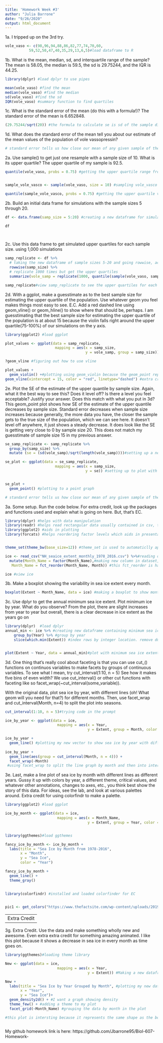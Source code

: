 ---
title: 'Homework Week #3'
author: "Julia Barrone"
date: "9/26/2020"
output: html_document
---


1a. I tripped up on the 3rd try.
```{r load_dataset}

vole_vaso <- c(98,96,94,88,86,82,77,74,70,60,
           59,52,50,47,40,35,29,13,6,5)#load dataframe to R 


```

1b. What is the mean, median, sd, and interquartile range of the sample? The mean is 58.05, the median is 59.5, the sd is 29.75244, and the IQR is 44.25.
```{r information}

library(dplyr) #load dplyr to use pipes 

mean(vole_vaso) #find the mean
median(vole_vaso) #find the median
sd(vole_vaso) #find the sd 
IQR(vole_vaso) #summary function to find quartiles 


```

1c. What is the standard error of the mean (do this with a formula!)? The standard error of the mean is 6.652848.
```{r se}

(29.75244/sqrt(20)) #the formula to calculate se is sd of the sample divided by the square root of the sample size. I filled in those values with the information from the above questions

```

1d.  What does the standard error of the mean tell you about our estimate of the mean values of the population of vole vassopressin? 
```{r se inference}
# standard error tells us how close our mean of any given sample of the population is compared with the true population mean. In other words, it measures preciseness.

```

2a.  Use sample() to get just one resample with a sample size of 10. What is its upper quartile? The upper quartile of my sample is 92.5.   
```{r upper quartiles}
quantile(vole_vaso, probs = 0.75) #getting the upper quartile range from the example 


sample_vole_vasco <- sample(vole_vaso, size = 10) #sampling vole_vasco and asking for a sample size of 10 values without replacement.

quantile(sample_vole_vasco, probs = 0.75) #getting the upper quartile value of my sample 

```

2b. Build an initial data frame for simulations with the sample sizes 5 through 20.   
```{r dataframe}

                                 
df <- data.frame(samp_size = 5:20) #creating a new dataframe for simulations with sample sizes 5-20 

df

  
```

2c. Use this data frame to get simulated upper quartiles for each sample size. using 1,000 simulations   
```{r upper quartile}

samp_replicate <- df %>%
  # taking the new dataframe of sample sizes 5-20 and going rowwise, accounting for sample size 
  rowwise(samp_size) %>%
  # replicate 1000 times but get the upper quartiles   
  summarize(vole_samp = replicate(1000, quantile(sample(vole_vaso, samp_size), probs = 0.75))) #sample of dataset replicated 1000 times

samp_replicate#view samp_replicate to see the upper quartiles for each sample size 

```

2d. With a ggplot, make a guesstimate as to the best sample size for estimating the upper quartile of the population. Use whatever geom you feel makes things most easy to see. E.C. Add a red dashed line using geom_vline() or geom_hline() to show where that should be, perhaps. 
I am guesstimating that the best sample size for estimating the upper quartile of the population is at about 15 because the violin falls right around the upper quartile(75-100%) of our simulations on the y axis.
```{r ggplot}

library(ggplot2) #load ggplot 

plot_values <- ggplot(data = samp_replicate, 
                       mapping = aes(x = samp_size,
                                     y = vole_samp, group = samp_size))#setting up dataframe to plot data using ggplot of our simulated quartiles for each sample size. Using the mapping = aes to designate vole_samp on the x axis and samp_size on the y axis 

?geom_vline #figuring out how to use vline

plot_values +
  geom_violin() +#plotting using geom_violin because the geom_point representation was unclear(too many points).I like geom_violin because it is a combination of a density and box plot.  
geom_vline(xintercept = 15, color = "red", linetype="dashed") #extra credit for showing a red, dashed line at samp size of 15 
```

2e. Plot the SE of the estimate of the upper quantile by sample size. Again, what it the best way to see this? Does it level off? Is there a level you feel acceptable? Justify your answer. Does this match with what you put in 3d? 
This geom_point plot shows how SE of the estimate of the upper quantile decreases by sample size. Standard error decreases when sample size increases because generally, the more data you have, the closer the sample gets to the true size of the population, which we can see here. It doesn't level off anywhere, it just shows a steady decrease. It does look like the SE is getting very close to 0 by sample size 20. This does not match my guesstimate of sample size 15 in my previous answer. 
```{r standard error}

se_samp_replicate <- samp_replicate %>%
  group_by(samp_size) %>%
  mutate (se = (sd(vole_samp)/sqrt(length(vole_samp))))#setting up a new dataframe of my simulated upper quartiles for my sample size but grouping by sample size. Adding a column of standard error for each sample size by using the formula for standard error 

se_plot <- ggplot(data = se_samp_replicate, 
                       mapping = aes(x = samp_size,
                                     y = se)) #setting up to plot with ggplot taking from the new data frame that I just created. I put samp_size on my x axis and standard error on my y axis. 


se_plot +
  geom_point() #plotting to a point graph 

# standard error tells us how close our mean of any given sample of the population is compared with the true population mean. In other words, it measures preciseness.
```

3a. Some setup. Run the code below. For extra credit, look up the packages and functions used and explain what is going on here. But, that’s EC.  
```{r simulations}

library(dplyr) #helps with data manipulation
library(readr) #helps read rectangular data usually contained in csv, tsv and twt files 
library(ggplot2) #aids in plotting 
library(forcats) #helps reordering factor levels which aids in presentation  


theme_set(theme_bw(base_size=12)) #theme_set is used to automaticlly apply a theme to plots that you create. This code chose a black and white theme setting text to size 12

ice <- read_csv("NH_seaice_extent_monthly_1978_2016.csv") %>%#reading our datafile and adding it to an object 
  mutate(Month_Name = factor(Month_Name),#making new column in dataset, encoding a vector as a factor, in this case, "Month_Name"
   Month_Name = fct_reorder(Month_Name, Month)) #this fct_reorder is having the Month_Name column be the same order as the Month Column. So row 1 will display 11 in the month column and Nov in the Month_Name column 

ice #view ice 

```



3b. Make a boxplot showing the variability in sea ice extent every month.  
```{r boxplot}

boxplot(Extent ~ Month_Name, data = ice) #making a boxplot to show month on the x axis and variability in sea ice extent on the y 


```

3c. Use dplyr to get the annual minimum sea ice extent. Plot minimum ice by year. What do you observe? From the plot, there are slight increases from year to year but overall, there is a clear decrease in ice extent as the years go on
```{r dplyr}

library(dplyr)  #load dplyr   
annual_min <- ice %>% #creating new dataframe containing minimum sea ice extent values for each year
    group_by(Year) %>% #group by year
    slice(which.min(Extent)) #index rows by integer location. remove duplicate rows and select minimum values 


plot(Extent ~ Year, data = annual_min)#plot with minimum sea ice extent on the y axis and year on the x axis taking the columns from the new dataframe that I just created
```

3d. One thing that’s really cool about faceting is that you can use cut_() functions on continuos variables to make facets by groups of continuous variables. To see what I mean, try cut_interval(1:10, n = 5) See how it makes five bins of even width? We use cut_interval() or other cut functions with faceting like so facet_wrap(~cut_interval(some_variable)).

With the original data, plot sea ice by year, with different lines (oh! What geom will you need for that?) for different months. Then, use facet_wrap and cut_interval(Month, n=4) to split the plot into seasons.   
```{r facet plot}

cut_interval(1:10, n = 5)#trying code in the prompt 

ice_by_year <- ggplot(data = ice,
                        mapping = aes(x = Year,
                                      y = Extent, group = Month, color = Month))#create new vector for plotting sea ice by year. To represent months by different lines on the graph, I had to group by month. Then to distinguish months, I added a color gradient to months. 

ice_by_year +
  geom_line() #plotting my new vector to show sea ice by year with different lines for different months. I am using a line geom to represent this 
  
ice_by_year +
  geom_line(aes(group = cut_interval(Month, n = 4))) +
  facet_wrap(~Month)
 #using facet_wrap to split the line graph by month and then into intervals to represent seasons
```

3e. Last, make a line plot of sea ice by month with different lines as different years. Gussy it up with colors by year, a different theme, critical values, and whatever other annotations, changes to axes, etc., you think best show the story of this data. For ideas, see the lab, and look at various palettes around. Extra credit for using colorfindr to make a palette. 
```{r line plot}

library(ggplot2) #load ggplot

ice_by_month <- ggplot(data = ice,
                        mapping = aes(x = Month_Name,
                                      y = Extent, group = Year, color = Year))#create new vector for plotting sea ice by month. To represent years by different lines on the graph, I had to group by year. Then to distinguish years, I added a color gradient to years. 


library(ggthemes)#load ggthemes 

fancy_ice_by_month <- ice_by_month + 
  labs(title = "Sea Ice by Month from 1978-2016",
       x = "Month",
       y = "Sea Ice",
       color = "Year")

fancy_ice_by_month + 
  geom_line() +
  theme_gray()
  
  
library(colorfindr) #installed and loaded colorfinder for EC


pic1 <- get_colors("https://www.thefactsite.com/wp-content/uploads/2019/03/autumn-season.jpg") %>% make_palette(n=40)  #I was able to make my palette but I couldn't find code to incorporate it into my graph 

```

---------------
Extra Credit 
---------------


3g. Extra Credit. Use the data and make something wholly new and awesome. Even extra extra credit for something amazing animated. I like this plot because it shows a decrease in sea ice in every month as time goes on. 
```{r extra credit}
library(ggthemes)#loading theme library 

New <- ggplot(data = ice,
                        mapping = aes(x = Year,
                                      y = Extent)) #Making a new dataframe to plot year on the x axis, and sea ice on the y

New +
  labs(title = "Sea Ice by Year Grouped by Month", #plotting my new dataframe and adding a title and titling the x and y axis 
       x = "Year",
       y = "Sea Ice")+
  geom_density2d() + #I want a graph showing density
  theme_few() + #adding a theme to my plot 
  facet_grid(~Month_Name) #grouping the data by month in the plot 

#this plot is intersting because it represents the same shape as the boxplot in the above question but it is also showing density by month through the years. The only downside of this plot is that the x axis for the years in very crowded and illegible.



```

My github homework link is here: https://github.com/Jbarrone95/Biol-607-Homework- 
